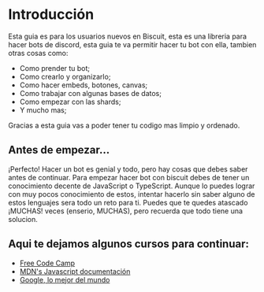 # Introducción

Esta guia es para los usuarios nuevos en Biscuit, esta es una libreria para hacer bots de discord, esta guia te va permitir hacer tu bot con ella, tambien otras cosas como:

- Como prender tu bot;
- Como crearlo y organizarlo;
- Como hacer embeds, botones, canvas;
- Como trabajar con algunas bases de datos;
- Como empezar con las shards;
- Y mucho mas;

Gracias a esta guia vas a poder tener tu codigo mas limpio y ordenado.

## Antes de empezar...

¡Perfecto! Hacer un bot es genial y todo, pero hay cosas que debes saber antes de continuar. Para empezar hacer bot con biscuit debes de tener un conocimiento decente de JavaScript o TypeScript. Aunque lo puedes lograr con muy pocos conocimiento de estos, intentar hacerlo sin saber alguno de estos lenguajes sera todo un reto para ti. Puedes que te quedes atascado ¡MUCHAS! veces (enserio, MUCHAS), pero recuerda que todo tiene una solucion.

## Aqui te dejamos algunos cursos para continuar:
- [Free Code Camp](https://www.freecodecamp.org/espanol/learn/javascript-algorithms-and-data-structures/)
- [MDN's Javascript documentación](https://developer.mozilla.org/en-US/docs/Web/JavaScript)
- [Google, lo mejor del mundo](https://google.com/)
